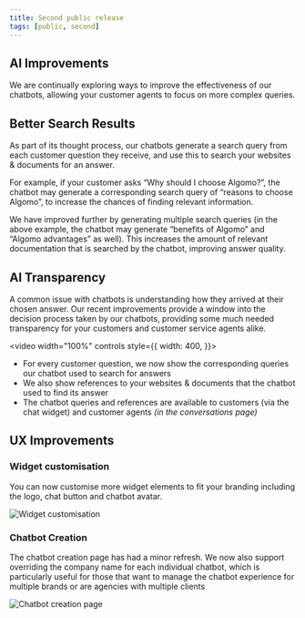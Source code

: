 ```yaml
---
title: Second public release
tags: [public, second]
---
```



## AI Improvements

We are continually exploring ways to improve the effectiveness of our chatbots, allowing your customer agents to focus on more complex queries.

## Better Search Results

As part of its thought process, our chatbots generate a search query from each customer question they receive, and use this to search your websites & documents for an answer.

For example, if your customer asks “Why should I choose Algomo?”, the chatbot may generate a corresponding search query of “reasons to choose Algomo”, to increase the chances of finding relevant information.

We have improved further by generating multiple search queries (in the above example, the chatbot may generate “benefits of Algomo” and “Algomo advantages” as well). This increases the amount of relevant documentation that is searched by the chatbot, improving answer quality.

## AI Transparency

A common issue with chatbots is understanding how they arrived at their chosen answer. Our recent improvements provide a window into the decision process taken by our chatbots, providing some much needed transparency for your customers and customer service agents alike.

<!-- video -->

<video
  width="100%"
  controls
  style={{
    width: 400,
  }}>
  <source src={video1} />
</video>

- For every customer question, we now show the corresponding queries our chatbot used to search for answers
- We also show references to your websites & documents that the chatbot used to find its answer
- The chatbot queries and references are available to customers (via the chat widget) and customer agents _(in the conversations page)_

## UX Improvements

### Widget customisation

You can now customise more widget elements to fit your branding including the logo, chat button and chatbot avatar.

![Widget customisation](./assets/images/chatbox-branding.png)

### Chatbot Creation

The chatbot creation page has had a minor refresh. We now also support overriding the company name for each individual chatbot, which is particularly useful for those that want to manage the chatbot experience for multiple brands or are agencies with multiple clients

![Chatbot creation page](./assets/images/multi-company-setup.png)
